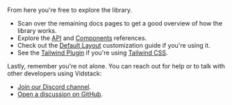 From here you're free to explore the library.

- Scan over the remaining docs pages to get a good overview of how the library works.
- Explore the [API][api] and [Components][components] references.
- Check out the [Default Layout][default-layout] customization guide if you're using it.
- See the [Tailwind Plugin][tw-plugin] if you're using [Tailwind CSS][tw].

Lastly, remember you're not alone. You can reach out for help or to talk with other developers using
Vidstack:

- [Join our Discord channel][discord].
- [Open a discussion on GitHub][github-discussions].

[api]: /docs/player/api/autoplay
[components]: /docs/player/components/core/player
[default-layout]: /docs/player/components/layouts/default-layout
[discord]: https://discord.gg/QAjfh2gZE4
[github-discussions]: https://github.com/vidstack/vidstack/discussions
[tw]: https://tailwindcss.com
[tw-plugin]: /docs/player/styling/tailwind
